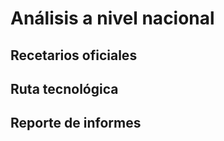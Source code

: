 # Análisis a nivel nacional

## Recetarios oficiales


## Ruta tecnológica



## Reporte de informes
